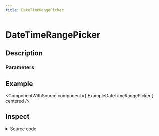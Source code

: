 ```yaml
---
title: DateTimeRangePicker
---
```



# DateTimeRangePicker

## Description

<ComponentDescription name="DateTimeRangePicker" />

### Parameters

<ComponentParameters name="DateTimeRangePicker" />

## Example

<ComponentWithSource component={ ExampleDateTimeRangePicker } centered />

## Inspect

<details>
    <summary>Source code</summary>
    <ComponentSource 
        package="@enterwell/react-ui" 
        directory="DateTimeRangePicker" 
        name="DateTimeRangePicker"
    />
</details>